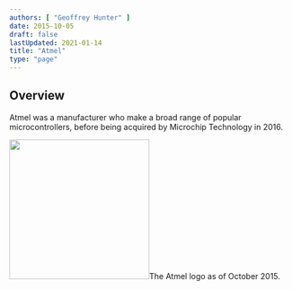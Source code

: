 ```yaml
---
authors: [ "Geoffrey Hunter" ]
date: 2015-10-05
draft: false
lastUpdated: 2021-01-14
title: "Atmel"
type: "page"
---
```



## Overview

Atmel was a manufacturer who make a broad range of popular microcontrollers, before being acquired by Microchip Technology in 2016.


<Image src={atmel_logo_2015} width="249px">The Atmel logo as of October 2015.</Image>
